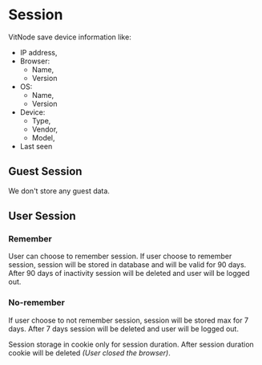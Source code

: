 # Session

VitNode save device information like:

- IP address,
- Browser:
  - Name,
  - Version
- OS:
  - Name,
  - Version
- Device:
  - Type,
  - Vendor,
  - Model,
- Last seen

## Guest Session

We don't store any guest data.

## User Session

### Remember

User can choose to remember session. If user choose to remember session, session will be stored in database and will be valid for 90 days. After 90 days of inactivity session will be deleted and user will be logged out.

### No-remember

If user choose to not remember session, session will be stored max for 7 days. After 7 days session will be deleted and user will be logged out.

Session storage in cookie only for session duration. After session duration cookie will be deleted _(User closed the browser)_.
